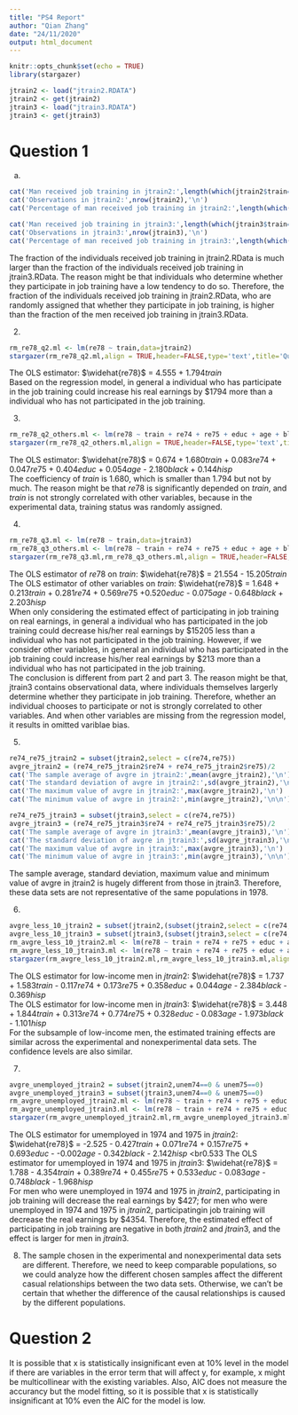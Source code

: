 ```yaml
---
title: "PS4 Report"
author: "Qian Zhang"
date: "24/11/2020"
output: html_document
---
```


```r
knitr::opts_chunk$set(echo = TRUE)
library(stargazer)
```


```r
jtrain2 <- load("jtrain2.RDATA")
jtrain2 <- get(jtrain2)
jtrain3 <- load("jtrain3.RDATA")
jtrain3 <- get(jtrain3)
```

# Question 1

a. 
```r
cat('Man received job training in jtrain2:',length(which(jtrain2$train=='1')),'\n')
cat('Observations in jtrain2:',nrow(jtrain2),'\n')
cat('Percentage of man received job training in jtrain2:',length(which(jtrain2$train=='1'))/nrow(jtrain2),'\n\n')

cat('Man received job training in jtrain3:',length(which(jtrain3$train=='1')),'\n')
cat('Observations in jtrain3:',nrow(jtrain3),'\n')
cat('Percentage of man received job training in jtrain3:',length(which(jtrain3$train=='1'))/nrow(jtrain3),'\n')
```
The fraction of the individuals received job training in jtrain2.RData is much larger than the fraction of the individuals received job training in jtrain3.RData. The reason might be that individuals who determine whether they participate in job training have a low tendency to do so. Therefore, the fraction of the individuals received job training in jtrain2.RData, who are randomly assigned that whether they participate in job training, is higher than the fraction of the men received job training in jtrain3.RData. 

2. 
```r
rm_re78_q2.ml <- lm(re78 ~ train,data=jtrain2)
stargazer(rm_re78_q2.ml,align = TRUE,header=FALSE,type='text',title='Question 1.2')
```
The OLS estimator: $\widehat{re78}$ = 4.555 + 1.794$train$ <br />
Based on the regression model, in general a individual who has participate in the job training could increase his real earnings by $1794 more than a individual who has not participated in the job training. 

3. 
```r
rm_re78_q2_others.ml <- lm(re78 ~ train + re74 + re75 + educ + age + black + hisp,data=jtrain2)
stargazer(rm_re78_q2_others.ml,align = TRUE,header=FALSE,type='text',title='Question 1.3')
```
The OLS estimator: $\widehat{re78}$ = 0.674 + 1.680$train$ + 0.083$re74$ + 0.047$re75$ + 0.404$educ$ + 0.054$age$ - 2.180$black$ +  0.144$hisp$ <br />
The coefficiency of $train$ is 1.680, which is smaller than 1.794 but not by much. The reason might be that $re78$ is significantly depended on $train$, and $train$ is not strongly correlated with other variables, because in the experimental data, training status was randomly assigned. 

4.
```r
rm_re78_q3.ml <- lm(re78 ~ train,data=jtrain3)
rm_re78_q3_others.ml <- lm(re78 ~ train + re74 + re75 + educ + age + black + hisp,data=jtrain3)
stargazer(rm_re78_q3.ml,rm_re78_q3_others.ml,align = TRUE,header=FALSE,type='text',title='Question 1.4')
```
The OLS estimator of $re78$ on $train$: $\widehat{re78}$ = 21.554 - 15.205$train$ <br />
The OLS estimator of other variables on $train$: $\widehat{re78}$ = 1.648 + 0.213$train$ + 0.281$re74$ + 0.569$re75$ +0.520$educ$ - 0.075$age$ - 0.648$black$ + 2.203$hisp$ <br />
When only considering the estimated effect of participating in job training on real earnings, in general a individual who has participated in the job training could decrease his/her real earnings by $15205 less than a individual who has not participated in the job training. However, if we consider other variables, in general an individual who has participated in the job training could increase his/her real earnings by $213 more than a individual who has not participated in the job training. <br />
The conclusion is different from part 2 and part 3. The reason might be that, jtrain3 contains observational data, where individuals themselves largerly determine whether they participate in job training. Therefore, whether an individual chooses to participate or not is strongly correlated to other variables. And when other variables are missing from the regression model, it results in omitted variblae bias. 

5.
```r
re74_re75_jtrain2 = subset(jtrain2,select = c(re74,re75))
avgre_jtrain2 = (re74_re75_jtrain2$re74 + re74_re75_jtrain2$re75)/2
cat('The sample average of avgre in jtrain2:',mean(avgre_jtrain2),'\n')
cat('The standard deviation of avgre in jtrain2:',sd(avgre_jtrain2),'\n')
cat('The maximum value of avgre in jtrain2:',max(avgre_jtrain2),'\n')
cat('The minimum value of avgre in jtrain2:',min(avgre_jtrain2),'\n\n')

re74_re75_jtrain3 = subset(jtrain3,select = c(re74,re75))
avgre_jtrain3 = (re74_re75_jtrain3$re74 + re74_re75_jtrain3$re75)/2
cat('The sample average of avgre in jtrain3:',mean(avgre_jtrain3),'\n')
cat('The standard deviation of avgre in jtrain3:',sd(avgre_jtrain3),'\n')
cat('The maximum value of avgre in jtrain3:',max(avgre_jtrain3),'\n')
cat('The minimum value of avgre in jtrain3:',min(avgre_jtrain3),'\n\n')

```
The sample average, standard deviation, maximum value and minimum value of avgre in jtrain2 is hugely different from those in jtrain3. Therefore, these data sets are not representative of the same populations in 1978. 

6. 
```r
avgre_less_10_jtrain2 = subset(jtrain2,(subset(jtrain2,select = c(re74,re75))$re74 + subset(jtrain2,select = c(re74,re75))$re75)/2<=10)
avgre_less_10_jtrain3 = subset(jtrain3,(subset(jtrain3,select = c(re74,re75))$re74 + subset(jtrain3,select = c(re74,re75))$re75)/2<=10)
rm_avgre_less_10_jtrain2.ml <- lm(re78 ~ train + re74 + re75 + educ + age + black + hisp,data=avgre_less_10_jtrain2)
rm_avgre_less_10_jtrain3.ml <- lm(re78 ~ train + re74 + re75 + educ + age + black + hisp,data=avgre_less_10_jtrain3)
stargazer(rm_avgre_less_10_jtrain2.ml,rm_avgre_less_10_jtrain3.ml,align = TRUE,header=FALSE,type='text',title='Question 1.6')
```
The OLS estimator for low-income men in $jtrain2$: $\widehat{re78}$ = 1.737 + 1.583$train$ - 0.117$re74$ + 0.173$re75$ + 0.358$educ$ + 0.044$age$ - 2.384$black$ - 0.369$hisp$ <br />
The OLS estimator for low-income men in $jtrain3$: $\widehat{re78}$ = 3.448 + 1.844$train$ + 0.313$re74$ + 0.774$re75$ + 0.328$educ$ - 0.083$age$ - 1.973$black$ - 1.101$hisp$ <br />
For the subsample of low-income men, the estimated training effects are similar across the experimental and nonexperimental data sets. The confidence levels are also similar. 

7. 
```r
avgre_unemployed_jtrain2 = subset(jtrain2,unem74==0 & unem75==0)
avgre_unemployed_jtrain3 = subset(jtrain3,unem74==0 & unem75==0)
rm_avgre_unemployed_jtrain2.ml <- lm(re78 ~ train + re74 + re75 + educ + age + black + hisp,data=avgre_unemployed_jtrain2)
rm_avgre_unemployed_jtrain3.ml <- lm(re78 ~ train + re74 + re75 + educ + age + black + hisp,data=avgre_unemployed_jtrain3)
stargazer(rm_avgre_unemployed_jtrain2.ml,rm_avgre_unemployed_jtrain3.ml,align = TRUE,header=FALSE,type='text',title='Question 1.7')
```
The OLS estimator for umemployed in 1974 and 1975 in $jtrain2$: $\widehat{re78}$ = -2.525 - 0.427$train$ + 0.071$re74$ + 0.157$re75$ + 0.693$educ$ - -0.002$age$ - 0.342$black$ - 2.142$hisp$ <br0.533
The OLS estimator for umemployed in 1974 and 1975 in $jtrain3$: $\widehat{re78}$ = 1.788 - 4.354$train$ + 0.389$re74$ + 0.455$re75$ + 0.533$educ$ - 0.083$age$ - 0.748$black$ - 1.968$hisp$ <br />
For men who were unemployed in 1974 and 1975 in $jtrain2$, participating in job training will decrease the real earnings by $427; for men who were unemployed in 1974 and 1975 in $jtrain2$, participatingin job training will decrease the real earnings by $4354. Therefore, the estimated effect of participating in job training are negative in both $jtrain2$ and $jtrain3$, and the effect is larger for men in $jtrain3$.

8.
The sample chosen in the experimental and nonexperimental data sets are different. Therefore, we need to keep comparable populations, so we could analyze how the different chosen samples affect the different casual relationships between the two data sets. Otherwise, we can't be certain that whether the difference of the causal relationships is caused by the different populations.   

# Question 2
It is possible that x is statistically insignificant even at 10% level in the model if there are variables in the error term that will affect y, for example, x might be multicollinear with the existing variables. Also, AIC does not measure the accurancy but the model fitting, so it is possible that x is statistically insignificant at 10% even the AIC for the model is low. 